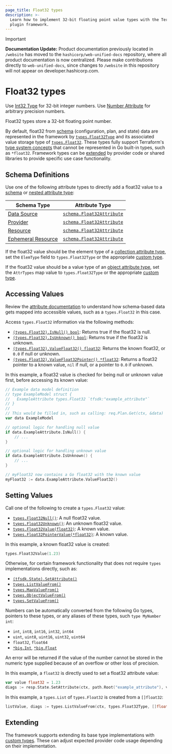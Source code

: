 ```yaml
---
page_title: Float32 types
description: >-
  Learn how to implement 32-bit floating point value types with the Terraform
  plugin framework.
---
```


> [!IMPORTANT]  
> **Documentation Update:** Product documentation previously located in `/website` has moved to the `hashicorp/web-unified-docs` repository, where all product documentation is now centralized. Please make contributions directly to `web-unified-docs`, since changes to `/website` in this repository will not appear on developer.hashicorp.com.

# Float32 types

<Tip>

Use [Int32 Type](/terraform/plugin/framework/handling-data/types/int32) for 32-bit integer numbers. Use [Number Attribute](/terraform/plugin/framework/handling-data/types/number) for arbitrary precision numbers.

</Tip>

Float32 types store a 32-bit floating point number.

By default, float32 from [schema](/terraform/plugin/framework/handling-data/schemas) (configuration, plan, and state) data are represented in the framework by [`types.Float32Type`](https://pkg.go.dev/github.com/hashicorp/terraform-plugin-framework/types#Float32Type) and its associated value storage type of [`types.Float32`](https://pkg.go.dev/github.com/hashicorp/terraform-plugin-framework/types#Float32). These types fully support Terraform's [type system concepts](/terraform/plugin/framework/handling-data/terraform-concepts) that cannot be represented in Go built-in types, such as `*float32`. Framework types can be [extended](#extending) by provider code or shared libraries to provide specific use case functionality.

## Schema Definitions

Use one of the following attribute types to directly add a float32 value to a [schema](/terraform/plugin/framework/handling-data/schemas) or [nested attribute type](/terraform/plugin/framework/handling-data/attributes#nested-attribute-types):

| Schema Type | Attribute Type |
|-------------|----------------|
| [Data Source](/terraform/plugin/framework/data-sources) | [`schema.Float32Attribute`](https://pkg.go.dev/github.com/hashicorp/terraform-plugin-framework/datasource/schema#Float32Attribute) |
| [Provider](/terraform/plugin/framework/provider) | [`schema.Float32Attribute`](https://pkg.go.dev/github.com/hashicorp/terraform-plugin-framework/provider/schema#Float32Attribute) |
| [Resource](/terraform/plugin/framework/resources) | [`schema.Float32Attribute`](https://pkg.go.dev/github.com/hashicorp/terraform-plugin-framework/resource/schema#Float32Attribute) |
| [Ephemeral Resource](/terraform/plugin/framework/ephemeral-resources) | [`schema.Float32Attribute`](https://pkg.go.dev/github.com/hashicorp/terraform-plugin-framework/ephemeral/schema#Float32Attribute) |

If the float32 value should be the element type of a [collection attribute type](/terraform/plugin/framework/handling-data/attributes#collection-attribute-types), set the `ElemType` field to `types.Float32Type` or the appropriate [custom type](#extending).

If the float32 value should be a value type of an [object attribute type](/terraform/plugin/framework/handling-data/attributes#object-attribute-type), set the `AttrTypes` map value to `types.Float32Type` or the appropriate [custom type](#extending).

## Accessing Values

<Tip>

Review the [attribute documentation](/terraform/plugin/framework/handling-data/attributes/float32#accessing-values) to understand how schema-based data gets mapped into accessible values, such as a `types.Float32` in this case.

</Tip>

Access `types.Float32` information via the following methods:

* [`(types.Float32).IsNull() bool`](https://pkg.go.dev/github.com/hashicorp/terraform-plugin-framework/types/basetypes#Float32Value.IsNull): Returns true if the float32 is null.
* [`(types.Float32).IsUnknown() bool`](https://pkg.go.dev/github.com/hashicorp/terraform-plugin-framework/types/basetypes#Float32Value.IsUnknown): Returns true if the float32 is unknown.
* [`(types.Float32).ValueFloat32() float32`](https://pkg.go.dev/github.com/hashicorp/terraform-plugin-framework/types/basetypes#Float32Value.ValueFloat32): Returns the known float32, or `0.0` if null or unknown.
* [`(types.Float32).ValueFloat32Pointer() *float32`](https://pkg.go.dev/github.com/hashicorp/terraform-plugin-framework/types/basetypes#Float32Value.ValueFloat32Pointer): Returns a float32 pointer to a known value, `nil` if null, or a pointer to `0.0` if unknown.

In this example, a float32 value is checked for being null or unknown value first, before accessing its known value:

```go
// Example data model definition
// type ExampleModel struct {
//   ExampleAttribute types.Float32 `tfsdk:"example_attribute"`
// }
//
// This would be filled in, such as calling: req.Plan.Get(ctx, &data)
var data ExampleModel

// optional logic for handling null value
if data.ExampleAttribute.IsNull() {
    // ...
}

// optional logic for handling unknown value
if data.ExampleAttribute.IsUnknown() {
    // ...
}

// myFloat32 now contains a Go float32 with the known value
myFloat32 := data.ExampleAttribute.ValueFloat32()
```

## Setting Values

Call one of the following to create a `types.Float32` value:

* [`types.Float32Null()`](https://pkg.go.dev/github.com/hashicorp/terraform-plugin-framework/types#Float32Null): A null float32 value.
* [`types.Float32Unknown()`](https://pkg.go.dev/github.com/hashicorp/terraform-plugin-framework/types#Float32Unknown): An unknown float32 value.
* [`types.Float32Value(float32)`](https://pkg.go.dev/github.com/hashicorp/terraform-plugin-framework/types#Float32Value): A known value.
* [`types.Float32PointerValue(*float32)`](https://pkg.go.dev/github.com/hashicorp/terraform-plugin-framework/types#Float32PointerValue): A known value.

In this example, a known float32 value is created:

```go
types.Float32Value(1.23)
```

Otherwise, for certain framework functionality that does not require `types` implementations directly, such as:

* [`(tfsdk.State).SetAttribute()`](https://pkg.go.dev/github.com/hashicorp/terraform-plugin-framework/tfsdk#State.SetAttribute)
* [`types.ListValueFrom()`](https://pkg.go.dev/github.com/hashicorp/terraform-plugin-framework/types#ListValueFrom)
* [`types.MapValueFrom()`](https://pkg.go.dev/github.com/hashicorp/terraform-plugin-framework/types#MapValueFrom)
* [`types.ObjectValueFrom()`](https://pkg.go.dev/github.com/hashicorp/terraform-plugin-framework/types#ObjectValueFrom)
* [`types.SetValueFrom()`](https://pkg.go.dev/github.com/hashicorp/terraform-plugin-framework/types#SetValueFrom)

Numbers can be automatically converted from the following Go types, pointers to these types, or any aliases of these types, such `type MyNumber int`:

* `int`, `int8`, `int16`, `int32`, `int64`
* `uint`, `uint8`, `uint16`, `uint32`, `uint64`
* `float32`, `float64`
* [`*big.Int`](https://pkg.go.dev/math/big#Int), [`*big.Float`](https://pkg.go.dev/math/big#Float)

An error will be returned if the value of the number cannot be stored in the numeric type supplied because of an overflow or other loss of precision.

In this example, a `float32` is directly used to set a float32 attribute value:

```go
var value float32 = 1.23
diags := resp.State.SetAttribute(ctx, path.Root("example_attribute"), value)
```

In this example, a `types.List` of `types.Float32` is created from a `[]float32`:

```go
listValue, diags := types.ListValueFrom(ctx, types.Float32Type, []float32{1.2, 2.4})
```

## Extending

The framework supports extending its base type implementations with [custom types](/terraform/plugin/framework/handling-data/types/custom). These can adjust expected provider code usage depending on their implementation.
